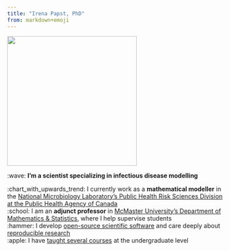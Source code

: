 ```yaml
---
title: "Irena Papst, PhD"
from: markdown+emoji
---
```


<!-- :::: {.columns}
::: {.column width="45%" align-content="right"} -->
![](assets/tan-and-red.jpg){width=300}
<!-- :::

::: {.column width="55%"} -->

:wave: **I'm a scientist specializing in infectious disease modelling
**

:chart_with_upwards_trend: I currently work as a **mathematical modeller** in the [National Microbiology Laboratory's Public Health Risk Sciences Division at the Public Health Agency of Canada](https://www.canada.ca/en/public-health/programs/national-microbiology-laboratory-for-professionals.html)
<br>
:school: I am an **adjunct professor** in [McMaster University's Department of Mathematics & Statistics](https://math.mcmaster.ca), where I help supervise students
<br>
:hammer: I develop [open-source scientific software](projects.html) and care deeply about [reproducible research](projects.html)
<br>
:apple: I have [taught several courses](teaching.html) at the undergraduate level